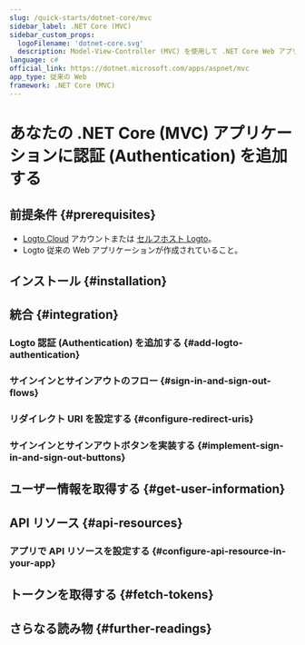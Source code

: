 ```yaml
---
slug: /quick-starts/dotnet-core/mvc
sidebar_label: .NET Core (MVC)
sidebar_custom_props:
  logoFilename: 'dotnet-core.svg'
  description: Model-View-Controller (MVC) を使用して .NET Core Web アプリに Logto を統合します。
language: c#
official_link: https://dotnet.microsoft.com/apps/aspnet/mvc
app_type: 従来の Web
framework: .NET Core (MVC)
---
```




# あなたの .NET Core (MVC) アプリケーションに認証 (Authentication) を追加する

<GuideTip />

## 前提条件 \{#prerequisites}

- [Logto Cloud](https://cloud.logto.io) アカウントまたは [セルフホスト Logto](/introduction/set-up-logto-oss)。
- Logto 従来の Web アプリケーションが作成されていること。

## インストール \{#installation}

<Installation />

## 統合 \{#integration}

### Logto 認証 (Authentication) を追加する \{#add-logto-authentication}

<AddAuthentication />

### サインインとサインアウトのフロー \{#sign-in-and-sign-out-flows}

<SignInAndSignOutFlows />

### リダイレクト URI を設定する \{#configure-redirect-uris}

<ConfigureRedirectUris />

### サインインとサインアウトボタンを実装する \{#implement-sign-in-and-sign-out-buttons}

<ImplementButtons />

<Checkpoint />

## ユーザー情報を取得する \{#get-user-information}

<GetUserInformation />

## API リソース \{#api-resources}

<ApiResourcesDescription />

### アプリで API リソースを設定する \{#configure-api-resource-in-your-app}

<ConfigureApiResources />

## トークンを取得する \{#fetch-tokens}

<FetchTokens />

## さらなる読み物 \{#further-readings}

<FurtherReadings />
